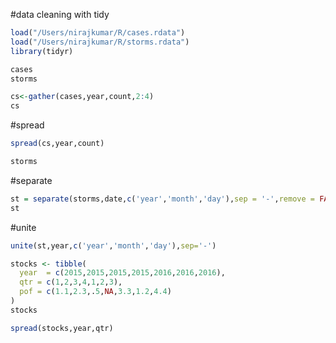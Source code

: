 #data cleaning with tidy

```r
load("/Users/nirajkumar/R/cases.rdata")
load("/Users/nirajkumar/R/storms.rdata")
library(tidyr)
```

```r
cases
storms
```
```r
cs<-gather(cases,year,count,2:4)
cs
```
#spread
```r
spread(cs,year,count)
```
```r
storms
```

#separate
```r
st = separate(storms,date,c('year','month','day'),sep = '-',remove = FALSE)
st
```
#unite
```r
unite(st,year,c('year','month','day'),sep='-')
```
```r
stocks <- tibble(
  year  = c(2015,2015,2015,2015,2016,2016,2016),
  qtr = c(1,2,3,4,1,2,3),
  pof = c(1.1,2.3,.5,NA,3.3,1.2,4.4)
)
stocks
```
```r
spread(stocks,year,qtr)
```

